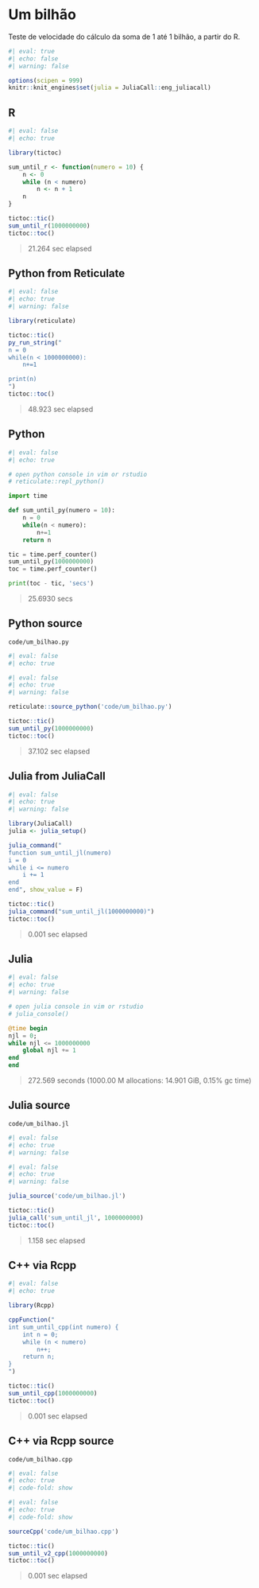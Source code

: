 
# Um bilhão

Teste de velocidade do cálculo da soma de 1 até 1 bilhão, a partir do R.

```r
#| eval: true
#| echo: false
#| warning: false

options(scipen = 999)
knitr::knit_engines$set(julia = JuliaCall::eng_juliacall)
```

## R

```r
#| eval: false
#| echo: true 

library(tictoc)

sum_until_r <- function(numero = 10) {
    n <- 0
    while (n < numero) 
        n <- n + 1 
    n
}

tictoc::tic()
sum_until_r(1000000000)
tictoc::toc()
```

> 21.264 sec elapsed

## Python from Reticulate

```r
#| eval: false
#| echo: true 
#| warning: false

library(reticulate) 

tictoc::tic()
py_run_string("
n = 0
while(n < 1000000000):
    n+=1

print(n)
")
tictoc::toc()
```

> 48.923 sec elapsed

## Python

```python
#| eval: false
#| echo: true 

# open python console in vim or rstudio 
# reticulate::repl_python()

import time

def sum_until_py(numero = 10):
    n = 0
    while(n < numero):
        n+=1
    return n

tic = time.perf_counter()
sum_until_py(1000000000)
toc = time.perf_counter()

print(toc - tic, 'secs')
```

> 25.6930 secs

## Python source 

`code/um_bilhao.py`

```r
#| eval: false
#| echo: true 
```

```r
#| eval: false
#| echo: true 
#| warning: false

reticulate::source_python('code/um_bilhao.py')

tictoc::tic()
sum_until_py(1000000000)
tictoc::toc()
```

> 37.102 sec elapsed


## Julia from JuliaCall 

```r
#| eval: false
#| echo: true
#| warning: false

library(JuliaCall) 
julia <- julia_setup()

julia_command("
function sum_until_jl(numero) 
i = 0
while i <= numero
    i += 1
end
end", show_value = F)

tictoc::tic()
julia_command("sum_until_jl(1000000000)")
tictoc::toc()
```

> 0.001 sec elapsed

## Julia  

```julia
#| eval: false
#| echo: true
#| warning: false

# open julia console in vim or rstudio 
# julia_console()

@time begin
njl = 0;
while njl <= 1000000000
    global njl += 1
end
end
```

> 272.569 seconds (1000.00 M allocations: 14.901 GiB, 0.15% gc time)

## Julia source

`code/um_bilhao.jl`

```r
#| eval: false
#| echo: true
#| warning: false
```

```r
#| eval: false
#| echo: true
#| warning: false

julia_source('code/um_bilhao.jl')

tictoc::tic()
julia_call('sum_until_jl', 1000000000)
tictoc::toc()
```

> 1.158 sec elapsed


## C++ via Rcpp

```r
#| eval: false
#| echo: true

library(Rcpp)

cppFunction("
int sum_until_cpp(int numero) { 
    int n = 0; 
    while (n < numero)
        n++;
    return n;
}
")

tictoc::tic()
sum_until_cpp(1000000000)
tictoc::toc()
```

> 0.001 sec elapsed

## C++ via Rcpp source

`code/um_bilhao.cpp`

```r
#| eval: false
#| echo: true
#| code-fold: show
```

```r
#| eval: false
#| echo: true
#| code-fold: show

sourceCpp('code/um_bilhao.cpp')

tictoc::tic()
sum_until_v2_cpp(1000000000)
tictoc::toc()
```

> 0.001 sec elapsed


